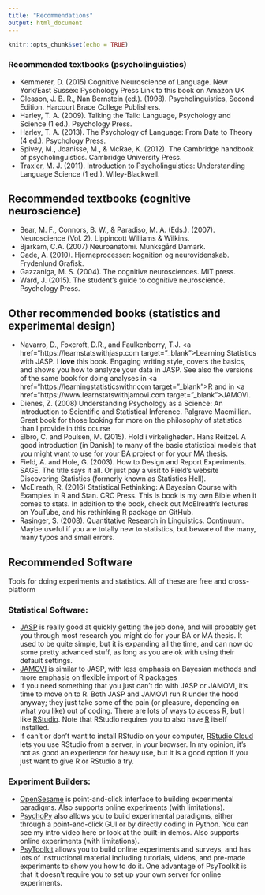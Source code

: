 ```yaml
---
title: "Recommendations"
output: html_document
---
```


```r
knitr::opts_chunk$set(echo = TRUE)
```

### Recommended textbooks (psycholinguistics)

- Kemmerer, D. (2015) Cognitive Neuroscience of Language. New 
York/East Sussex: Pyschology Press Link to this book on 
Amazon UK
- Gleason, J. B. R., Nan Bernstein (ed.). (1998). Psycholinguistics, 
Second Edition. Harcourt Brace College Publishers. 
- Harley, T. A. (2009). Talking the Talk: Language, Psychology and 
Science (1 ed.). Psychology Press.
- Harley, T. A. (2013). The Psychology of Language: From Data to 
Theory (4 ed.). Psychology Press.
- Spivey, M., Joanisse, M., & McRae, K. (2012). The Cambridge 
handbook of psycholinguistics. Cambridge University Press.
- Traxler, M. J. (2011). Introduction to Psycholinguistics: Understanding 
Language Science (1 ed.). Wiley-Blackwell.

## Recommended textbooks (cognitive neuroscience)
- Bear, M. F., Connors, B. W., & Paradiso, M. A. (Eds.). (2007). 
Neuroscience (Vol. 2). Lippincott Williams & Wilkins.
- Bjarkam, C.A. (2007) Neuroanatomi. Munksgård Damark.
- Gade, A. (2010). Hjerneprocesser: kognition og neurovidenskab. 
Frydenlund Grafisk.
- Gazzaniga, M. S. (2004). The cognitive neurosciences. MIT press.
- Ward, J. (2015). The student’s guide to cognitive neuroscience. 
Psychology Press.

## Other recommended books (statistics and experimental design)

- Navarro, D., Foxcroft, D.R., and Faulkenberry, T.J. <a href="https://learnstatswithjasp.com target="_blank">Learning Statistics with JASP</a>. I **love** this book. Engaging writing style, covers the basics, and shows you how to analyze your data in JASP. See also the versions of the same book for doing analyses in <a href="https://learningstatisticswithr.com target="_blank">R</a> and in <a href="https://www.learnstatswithjamovi.com target="_blank">JAMOVI</a>.
- Dienes, Z. (2008) Understanding Psychology as a Science: An 
Introduction to Scientific and Statistical Inference. Palgrave 
Macmillian. Great book for those looking for more on the philosophy of statistics than I provide in this course
- Elbro, C. and Poulsen, M. (2015). Hold i virkeligheden. Hans Reitzel. 
A good introduction (in Danish) to many of the basic statistical 
models that you might want to use for your BA project or for your 
MA thesis.
- Field, A. and Hole, G. (2003). How to Design and Report Experiments. 
SAGE. The title says it all. Or just pay a visit to Field's website 
Discovering Statistics (formerly known as Statistics Hell).
- McElreath, R. (2016) Statistical Rethinking: A Bayesian Course with 
Examples in R and Stan. CRC Press. This is book is my own 
Bible when it comes to stats. In addition to the book, check out McElreath’s lectures on YouTube, and his rethinking R package on GitHub.
- Rasinger, S. (2008). Quantitative Research in Linguistics. Continuum. 
Maybe useful if you are totally new to statistics, but beware of the many, many typos and small errors.

## Recommended Software

Tools for doing experiments and statistics. All of these are free and cross-platform  

### Statistical Software:

- <a href="https://jasp-stats.org" target="_blank">JASP</a> is really good at quickly getting the job done, and will probably get you through most research you might do for your BA or MA thesis. It used to be quite simple, but it is expanding all the time, and can now do some pretty advanced stuff, as long as you are ok with using their default settings.
- <a href="https://www.jamovi.org" target="_blank">JAMOVI</a> is similar to JASP, with less emphasis on Bayesian methods and more emphasis on flexible import of R packages
- If you need something that you just can't do with JASP or JAMOVI, it's time to move on to R. Both JASP and JAMOVI run R under the hood anyway; they just take some of the pain (or pleasure, depending on what you like) out of coding. There are lots of ways to access R, but I like <a href="https://rstudio.com/products/rstudio/" target="_blank">RStudio</a>. Note that RStudio requires you to also have <a href="https://www.r-project.org" target="_blank">R</a> itself installed.
- If can't or don't want to install RStudio on your computer, <a href="https://rstudio.cloud" target="_blank">RStudio Cloud</a> lets you use RStudio from a server, in your browser. In my opinion, it's not as good an experience for heavy use, but it is a good option if you just want to give R or RStudio a try.

### Experiment Builders:
- <a href="https://osdoc.cogsci.nl" target="_blank">OpenSesame</a> is point-and-click interface to building experimental paradigms. Also supports online experiments (with limitations).
- <a href="https://www.psychopy.org" target="_blank">PsychoPy</a> also allows you to build experimental paradigms, either through a point-and-click GUI or by directly coding in Python. You can see my intro video here or look at the built-in demos. Also supports online experiments (with limitations).
- <a href="https://www.psytoolkit.org" target="_blank">PsyToolkit</a> allows you to build online experiments and surveys, and has lots of instructional material including tutorials, videos, and pre-made experiments to show you how to do it. One advantage of PsyToolkit is that it doesn't require you to set up your own server for online experiments.
